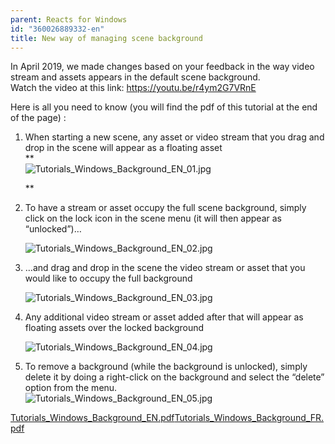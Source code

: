 ```yaml
---
parent: Reacts for Windows
id: "360026889332-en"
title: New way of managing scene background
---
```

In April 2019, we made changes based on your feedback in the way video stream and assets appears in the default scene background.  
Watch the video at this link: https://youtu.be/r4ym2G7VRnE

Here is all you need to know (you will find the pdf of this tutorial at the end of the page) :

1.  When starting a new scene, any asset or video stream that you drag and drop in the scene will appear as a floating asset  
    **  
    ![Tutorials_Windows_Background_EN_01.jpg](@assets/attachments/Tutorials_Windows_Background_EN_01.jpg)
      
      
    **
2.  To have a stream or asset occupy the full scene background, simply click on the lock icon in the scene menu (it will then appear as “unlocked”)…  
      
    ![Tutorials_Windows_Background_EN_02.jpg](@assets/attachments/Tutorials_Windows_Background_EN_02.jpg)
3.  …and drag and drop in the scene the video stream or asset that you would like to occupy the full background  
      
    ![Tutorials_Windows_Background_EN_03.jpg](@assets/attachments/Tutorials_Windows_Background_EN_03.jpg)
4.  Any additional video stream or asset added after that will appear as floating assets over the locked background  
      
    ![Tutorials_Windows_Background_EN_04.jpg](@assets/attachments/Tutorials_Windows_Background_EN_04.jpg)
5.  To remove a background (while the background is unlocked), simply delete it by doing a right-click on the background and select the “delete” option from the menu.  
    ![Tutorials_Windows_Background_EN_05.jpg](@assets/attachments/Tutorials_Windows_Background_EN_05.jpg)

[Tutorials\_Windows\_Background\_EN.pdf](@assets/attachments/Tutorials_Windows_Background_EN.pdf)[Tutorials\_Windows\_Background\_FR.pdf](@assets/attachments/Tutorials_Windows_Background_FR.pdf)


